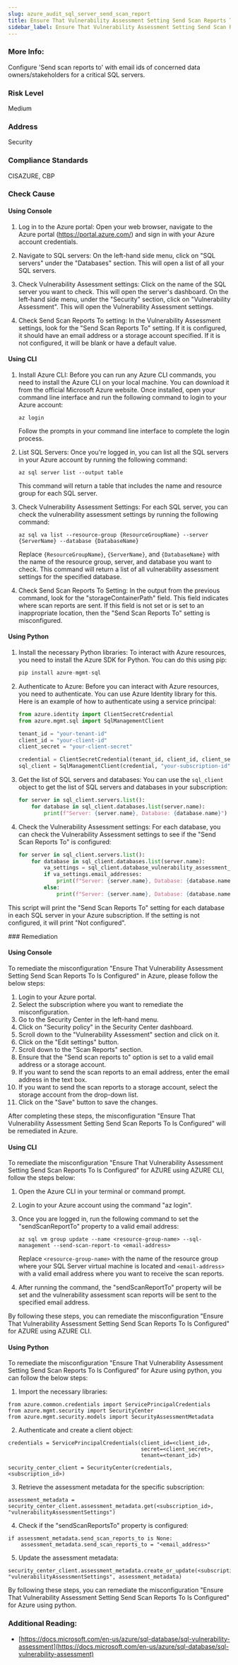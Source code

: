 ```yaml
---
slug: azure_audit_sql_server_send_scan_report
title: Ensure That Vulnerability Assessment Setting Send Scan Reports To Is Configured
sidebar_label: Ensure That Vulnerability Assessment Setting Send Scan Reports To Is Configured
---
```


### More Info:

Configure 'Send scan reports to' with email ids of concerned data owners/stakeholders for a critical SQL servers.

### Risk Level

Medium

### Address

Security

### Compliance Standards

CISAZURE, CBP



<Tabs><Tab title='Cause'>
### Check Cause

#### Using Console

1. Log in to the Azure portal: Open your web browser, navigate to the Azure portal (https://portal.azure.com/) and sign in with your Azure account credentials.

2. Navigate to SQL servers: On the left-hand side menu, click on "SQL servers" under the "Databases" section. This will open a list of all your SQL servers.

3. Check Vulnerability Assessment settings: Click on the name of the SQL server you want to check. This will open the server's dashboard. On the left-hand side menu, under the "Security" section, click on "Vulnerability Assessment". This will open the Vulnerability Assessment settings.

4. Check Send Scan Reports To setting: In the Vulnerability Assessment settings, look for the "Send Scan Reports To" setting. If it is configured, it should have an email address or a storage account specified. If it is not configured, it will be blank or have a default value.

#### Using CLI

1. Install Azure CLI: Before you can run any Azure CLI commands, you need to install the Azure CLI on your local machine. You can download it from the official Microsoft Azure website. Once installed, open your command line interface and run the following command to login to your Azure account:

   ```
   az login
   ```
   Follow the prompts in your command line interface to complete the login process.

2. List SQL Servers: Once you're logged in, you can list all the SQL servers in your Azure account by running the following command:

   ```
   az sql server list --output table
   ```
   This command will return a table that includes the name and resource group for each SQL server.

3. Check Vulnerability Assessment Settings: For each SQL server, you can check the vulnerability assessment settings by running the following command:

   ```
   az sql va list --resource-group {ResourceGroupName} --server {ServerName} --database {DatabaseName}
   ```
   Replace `{ResourceGroupName}`, `{ServerName}`, and `{DatabaseName}` with the name of the resource group, server, and database you want to check. This command will return a list of all vulnerability assessment settings for the specified database.

4. Check Send Scan Reports To Setting: In the output from the previous command, look for the "storageContainerPath" field. This field indicates where scan reports are sent. If this field is not set or is set to an inappropriate location, then the "Send Scan Reports To" setting is misconfigured.

#### Using Python

1. Install the necessary Python libraries: To interact with Azure resources, you need to install the Azure SDK for Python. You can do this using pip:

   ```python
   pip install azure-mgmt-sql
   ```

2. Authenticate to Azure: Before you can interact with Azure resources, you need to authenticate. You can use Azure Identity library for this. Here is an example of how to authenticate using a service principal:

   ```python
   from azure.identity import ClientSecretCredential
   from azure.mgmt.sql import SqlManagementClient

   tenant_id = "your-tenant-id"
   client_id = "your-client-id"
   client_secret = "your-client-secret"

   credential = ClientSecretCredential(tenant_id, client_id, client_secret)
   sql_client = SqlManagementClient(credential, "your-subscription-id")
   ```

3. Get the list of SQL servers and databases: You can use the `sql_client` object to get the list of SQL servers and databases in your subscription:

   ```python
   for server in sql_client.servers.list():
       for database in sql_client.databases.list(server.name):
           print(f"Server: {server.name}, Database: {database.name}")
   ```

4. Check the Vulnerability Assessment settings: For each database, you can check the Vulnerability Assessment settings to see if the "Send Scan Reports To" is configured:

   ```python
   for server in sql_client.servers.list():
       for database in sql_client.databases.list(server.name):
           va_settings = sql_client.database_vulnerability_assessment_rule_baselines.get(server.name, database.name)
           if va_settings.email_addresses:
               print(f"Server: {server.name}, Database: {database.name}, Send Scan Reports To: {va_settings.email_addresses}")
           else:
               print(f"Server: {server.name}, Database: {database.name}, Send Scan Reports To: Not configured")
   ```

This script will print the "Send Scan Reports To" setting for each database in each SQL server in your Azure subscription. If the setting is not configured, it will print "Not configured".

</Tab>


<Tab title='Remediation'>
### Remediation

#### Using Console

To remediate the misconfiguration "Ensure That Vulnerability Assessment Setting Send Scan Reports To Is Configured" in Azure, please follow the below steps:

1. Login to your Azure portal.
2. Select the subscription where you want to remediate the misconfiguration.
3. Go to the Security Center in the left-hand menu.
4. Click on "Security policy" in the Security Center dashboard.
5. Scroll down to the "Vulnerability Assessment" section and click on it.
6. Click on the "Edit settings" button.
7. Scroll down to the "Scan Reports" section.
8. Ensure that the "Send scan reports to" option is set to a valid email address or a storage account.
9. If you want to send the scan reports to an email address, enter the email address in the text box.
10. If you want to send the scan reports to a storage account, select the storage account from the drop-down list.
11. Click on the "Save" button to save the changes.

After completing these steps, the misconfiguration "Ensure That Vulnerability Assessment Setting Send Scan Reports To Is Configured" will be remediated in Azure.

#### Using CLI

To remediate the misconfiguration "Ensure That Vulnerability Assessment Setting Send Scan Reports To Is Configured" for AZURE using AZURE CLI, follow the steps below:

1. Open the Azure CLI in your terminal or command prompt.
2. Login to your Azure account using the command "az login".
3. Once you are logged in, run the following command to set the "sendScanReportTo" property to a valid email address:

   ```
   az sql vm group update --name <resource-group-name> --sql-management --send-scan-report-to <email-address>
   ```

   Replace `<resource-group-name>` with the name of the resource group where your SQL Server virtual machine is located and `<email-address>` with a valid email address where you want to receive the scan reports.

4. After running the command, the "sendScanReportTo" property will be set and the vulnerability assessment scan reports will be sent to the specified email address.

By following these steps, you can remediate the misconfiguration "Ensure That Vulnerability Assessment Setting Send Scan Reports To Is Configured" for AZURE using AZURE CLI.

#### Using Python

To remediate the misconfiguration "Ensure That Vulnerability Assessment Setting Send Scan Reports To Is Configured" for Azure using python, you can follow the below steps:

1. Import the necessary libraries:

```
from azure.common.credentials import ServicePrincipalCredentials
from azure.mgmt.security import SecurityCenter
from azure.mgmt.security.models import SecurityAssessmentMetadata
```

2. Authenticate and create a client object:

```
credentials = ServicePrincipalCredentials(client_id=<client_id>,
                                          secret=<client_secret>,
                                          tenant=<tenant_id>)

security_center_client = SecurityCenter(credentials, <subscription_id>)
```

3. Retrieve the assessment metadata for the specific subscription:

```
assessment_metadata = security_center_client.assessment_metadata.get(<subscription_id>, "vulnerabilityAssessmentSettings")
```

4. Check if the "sendScanReportsTo" property is configured:

```
if assessment_metadata.send_scan_reports_to is None:
    assessment_metadata.send_scan_reports_to = "<email_address>"
```

5. Update the assessment metadata:

```
security_center_client.assessment_metadata.create_or_update(<subscription_id>, "vulnerabilityAssessmentSettings", assessment_metadata)
```

By following these steps, you can remediate the misconfiguration "Ensure That Vulnerability Assessment Setting Send Scan Reports To Is Configured" for Azure using python.


### Additional Reading:

- [https://docs.microsoft.com/en-us/azure/sql-database/sql-vulnerability-assessment](https://docs.microsoft.com/en-us/azure/sql-database/sql-vulnerability-assessment) 


</Tab>
</Tabs>